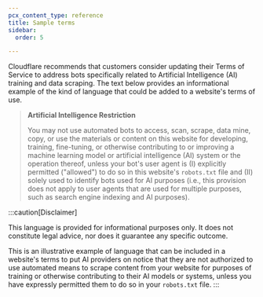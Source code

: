 ```yaml
---
pcx_content_type: reference
title: Sample terms
sidebar:
  order: 5

---
```


Cloudflare recommends that customers consider updating their Terms of Service to address bots specifically related to Artificial Intelligence (AI) training and data scraping. The text below provides an informational example of the kind of language that could be added to a website's terms of use.

> **Artificial Intelligence Restriction**
>
> You may not use automated bots to access, scan, scrape, data mine, copy, or use the materials or content on this website for developing, training, fine-tuning, or otherwise contributing to or improving a machine learning model or artificial intelligence (AI) system or the operation thereof, unless your bot's user agent is (I) explicitly permitted ("allowed") to do so in this website's `robots.txt` file and (II) solely used to identify bots used for AI purposes (i.e., this provision does not apply to user agents that are used for multiple purposes, such as search engine indexing and AI purposes).

:::caution[Disclaimer]

This language is provided for informational purposes only. It does not constitute legal advice, nor does it guarantee any specific outcome. 

This is an illustrative example of language that can be included in a website's terms to put AI providers on notice that they are not authorized to use automated means to scrape content from your website for purposes of training or otherwise contributing to their AI models or systems, unless you have expressly permitted them to do so in your `robots.txt` file. 
:::